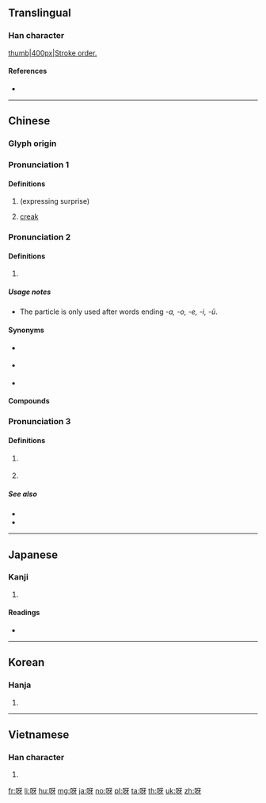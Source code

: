{{character info/new}}
==Translingual==

===Han character===
[[image:呀-bw.png|thumb|400px|Stroke order.]]
{{Han char|rn=30|rad=口|as=04|sn=7|four=61040|canj=RMVH|ids=⿰口牙}}

====References====
* {{Han ref|kx=0180.080|dkj=03383|dj=0398.060|hdz=10587.120|uh=5440|ud=21568|bh=A772|bd=42866}}

----

==Chinese==
{{zh-forms}}

===Glyph origin===
{{Han etym}}

===Pronunciation 1===
{{zh-pron
|m=yā
|ma=y
|c=aa1
|mn=a/ia
|mc=y
|oc=y
|cat=intj,n
}}

====Definitions====
{{zh-hanzi}}

# (expressing surprise)
#: {{zh-x|呀{Yā}！下雨 了！|Ah! It's raining!}}
# {{lb|zh|onomatopoeia}} [[creak]]
#: {{zh-x|門 呀{yā} 的 一 聲 開 了。|The door opened with a creak.}}

===Pronunciation 2===
{{zh-pron
|m=ya
|c=aa3
|cat=part
}}

====Definitions====
{{zh-hanzi}}

# {{non-gloss definition|sentence-final particle}}
#: {{zh-x|他 是 誰{shéi} 呀？|Who is he?}}
#: {{zh-also|啊}}

=====Usage notes=====
* The particle is only used after words ending ''-a, -o, -e, -i, -ü''.

====Synonyms====
* {{zh-l|啊|tr=a}} {{qualifier|after ''-ng, ci, zi, si, chi, zhi, shi''}}
* {{zh-l|哇}} {{qualifier|after ''-u, -ao''}}
* {{zh-l|哪|tr=na}} {{qualifier|after ''-n''}}

====Compounds====
{{zh-der|哎呀}}

===Pronunciation 3===
{{zh-pron
|c=aa3
|cat=part
}}

====Definitions====
{{zh-hanzi}} {{tlb|Cantonese}}

# {{non-gloss definition|Final interrogative particle.}}
#: {{zh-x|你頭先去咗邊度呀？|Where did you just go?|C}}
# {{non-gloss definition|Final particle used to ask for confirmation of a statement.}}
#: {{zh-x|原來係佢呀。|So it was him?|C}}
{{attention|zh|probably more}}

=====See also=====
* {{zh-l|咩|tr=me1}}
* {{zh-l|㗎|tr=gaa4}}

{{zh-cat|Beginning}}

----

==Japanese==

===Kanji===
{{ja-kanji|grade=|rs=口04}}

# {{defn|lang=ja|sort=口04}}

====Readings====
* {{ja-readings|on=[[が]] (ga), [[か]] (ka)|kun=[[あ]] (a), [[あつ]] (atsu)}}

----

==Korean==

===Hanja===
{{ko-hanja|hangeul=하|mr=ha}}

# {{defn|lang=ko|sort=口04}}

----

==Vietnamese==

===Han character===
{{vi-hantu|[[nhá]], [[nha]]|rs=口04}}

# {{defn|lang=vi|sort=口04}}

[[fr:呀]]
[[li:呀]]
[[hu:呀]]
[[mg:呀]]
[[ja:呀]]
[[no:呀]]
[[pl:呀]]
[[ta:呀]]
[[th:呀]]
[[uk:呀]]
[[zh:呀]]